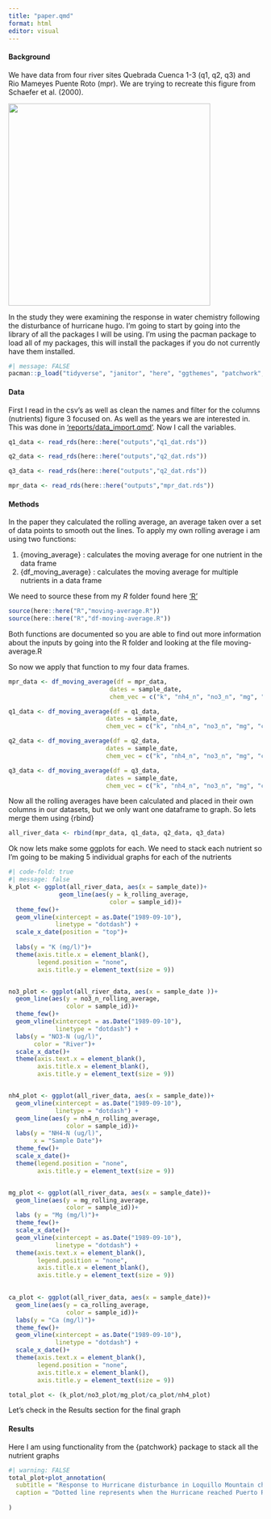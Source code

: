 ```yaml
---
title: "paper.qmd"
format: html
editor: visual
---
```


#### Background

We have data from four river sites Quebrada Cuenca 1-3 (q1, q2, q3) and Rio Mameyes Puente Roto (mpr). We are trying to recreate this figure from Schaefer et al. (2000).

![](Schaefer_etal_2020_fig3.png){fig-align="center" width="400"}

In the study they were examining the response in water chemistry following the disturbance of hurricane hugo. I'm going to start by going into the library of all the packages I will be using. I'm using the pacman package to load all of my packages, this will install the packages if you do not currently have them installed.

```r
#| message: FALSE
pacman::p_load("tidyverse", "janitor", "here", "ggthemes", "patchwork", "ARTofR")
```

#### Data

First I read in the csv's as well as clean the names and filter for the columns (nutrients) figure 3 focused on. As well as the years we are interested in. This was done in ['reports/data_import.qmd'](https://github.com/petervitale910/eds214-hurricane/tree/main/reports). 
Now I call the variables.

```r
q1_data <- read_rds(here::here("outputs","q1_dat.rds"))

q2_data <- read_rds(here::here("outputs","q2_dat.rds"))

q3_data <- read_rds(here::here("outputs","q2_dat.rds"))

mpr_data <- read_rds(here::here("outputs","mpr_dat.rds"))
```



#### Methods

In the paper they calculated the rolling average, an average taken over a set of data points to smooth out the lines. To apply my own rolling average i am using two functions:

1.  {moving_average} : calculates the moving average for one nutrient in the data frame
2.  {df_moving_average} : calculates the moving average for multiple nutrients in a data frame

We need to source these from my *R* folder found here
['R'](https://github.com/petervitale910/eds214-hurricane/blob/main/R)

```r
source(here::here("R","moving-average.R"))
source(here::here("R","df-moving-average.R"))
```

Both functions are documented so you are able to find out more information about the inputs by going into the R folder and looking at the file moving-average.R

So now we apply that function to my four data frames.

```r
mpr_data <- df_moving_average(df = mpr_data, 
                            dates = sample_date,
                            chem_vec = c("k", "nh4_n", "no3_n", "mg", "ca"))

q1_data <- df_moving_average(df = q1_data, 
                           dates = sample_date,
                           chem_vec = c("k", "nh4_n", "no3_n", "mg", "ca"))

q2_data <- df_moving_average(df = q2_data, 
                           dates = sample_date,
                           chem_vec = c("k", "nh4_n", "no3_n", "mg", "ca"))

q3_data <- df_moving_average(df = q3_data, 
                           dates = sample_date,
                           chem_vec = c("k", "nh4_n", "no3_n", "mg", "ca"))
```

Now all the rolling averages have been calculated and placed in their own columns in our datasets, but we only want one dataframe to graph. So lets merge them using {rbind}

```r
all_river_data <- rbind(mpr_data, q1_data, q2_data, q3_data)
```

Ok now lets make some ggplots for each. We need to stack each nutrient so I'm going to be making 5 individual graphs for each of the nutrients

```r
#| code-fold: true
#| message: false
k_plot <- ggplot(all_river_data, aes(x = sample_date))+
              geom_line(aes(y = k_rolling_average, 
                            color = sample_id))+
  theme_few()+
  geom_vline(xintercept = as.Date("1989-09-10"),
             linetype = "dotdash") +
  scale_x_date(position = "top")+
  
  labs(y = "K (mg/l)")+
  theme(axis.title.x = element_blank(),
        legend.position = "none",
        axis.title.y = element_text(size = 9))


no3_plot <- ggplot(all_river_data, aes(x = sample_date ))+
  geom_line(aes(y = no3_n_rolling_average, 
                color = sample_id))+
  theme_few()+
  geom_vline(xintercept = as.Date("1989-09-10"),
             linetype = "dotdash") +
  labs(y = "NO3-N (ug/l)",
       color = "River")+
  scale_x_date()+
  theme(axis.text.x = element_blank(),
        axis.title.x = element_blank(),
        axis.title.y = element_text(size = 9))


nh4_plot <- ggplot(all_river_data, aes(x = sample_date))+
  geom_vline(xintercept = as.Date("1989-09-10"),
             linetype = "dotdash") +
  geom_line(aes(y = nh4_n_rolling_average, 
                color = sample_id))+
  labs(y = "NH4-N (ug/l)",
       x = "Sample Date")+
  theme_few()+
  scale_x_date()+
  theme(legend.position = "none",
        axis.title.y = element_text(size = 9))


mg_plot <- ggplot(all_river_data, aes(x = sample_date))+
  geom_line(aes(y = mg_rolling_average, 
                color = sample_id))+
  labs (y = "Mg (mg/l)")+
  theme_few()+
  scale_x_date()+
  geom_vline(xintercept = as.Date("1989-09-10"),
             linetype = "dotdash") +
  theme(axis.text.x = element_blank(), 
        legend.position = "none",
        axis.title.x = element_blank(),
        axis.title.y = element_text(size = 9))
  

ca_plot <- ggplot(all_river_data, aes(x = sample_date))+
  geom_line(aes(y = ca_rolling_average,
                color = sample_id))+
  labs(y = "Ca (mg/l)")+
  theme_few()+
  geom_vline(xintercept = as.Date("1989-09-10"),
             linetype = "dotdash") +
  scale_x_date()+
  theme(axis.text.x = element_blank(), 
        legend.position = "none",
        axis.title.x = element_blank(),
        axis.title.y = element_text(size = 9))

total_plot <- (k_plot/no3_plot/mg_plot/ca_plot/nh4_plot)
```

Let's check in the Results section for the final graph

#### Results

Here I am using functionality from the {patchwork} package to stack all the nutrient graphs

```r
#| warning: FALSE
total_plot+plot_annotation(
  subtitle = "Response to Hurricane disturbance in Loquillo Mountain chemestry after Hurricane Hugo (1989)",
  caption = "Dotted line represents when the Hurricane reached Puerto Rico"
  
)
```
